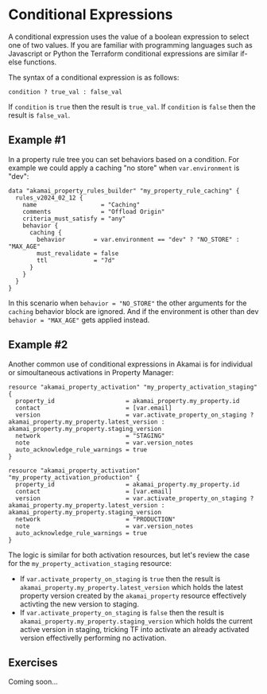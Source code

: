 # Conditional Expressions

A conditional expression uses the value of a boolean expression to select one of two values. 
If you are familiar with programming languages such as Javascript or Python the Terraform conditional expressions are similar if-else functions. 

The syntax of a conditional expression is as follows:
```hcl copy
condition ? true_val : false_val
```
If `condition` is `true` then the result is `true_val`. If `condition` is `false` then the result is `false_val`.

## Example \#1
In a property rule tree you can set behaviors based on a condition. For example we could apply a caching "no store" when `var.environment` is "dev":

```hcl filename="rules.tf" copy {8}
data "akamai_property_rules_builder" "my_property_rule_caching" {
  rules_v2024_02_12 {
    name                  = "Caching"
    comments              = "Offload Origin"
    criteria_must_satisfy = "any"
    behavior {
      caching {
        behavior        = var.environment == "dev" ? "NO_STORE" : "MAX_AGE"
        must_revalidate = false
        ttl             = "7d"
      }
    }
  }
}
```
In this scenario when `behavior = "NO_STORE"` the other arguments for the `caching` behavior block are ignored. And if the environment is other than dev `behavior = "MAX_AGE"` gets applied instead.

## Example \#2
Another common use of conditional expressions in Akamai is for individual or simoultaneous activations in Property Manager:

```hcl filename="main.tf" copy {4, 13}
resource "akamai_property_activation" "my_property_activation_staging" {
  property_id                    = akamai_property.my_property.id
  contact                        = [var.email]
  version                        = var.activate_property_on_staging ? akamai_property.my_property.latest_version : akamai_property.my_property.staging_version
  network                        = "STAGING"
  note                           = var.version_notes
  auto_acknowledge_rule_warnings = true
}

resource "akamai_property_activation" "my_property_activation_production" {
  property_id                    = akamai_property.my_property.id
  contact                        = [var.email]
  version                        = var.activate_property_on_staging ? akamai_property.my_property.latest_version : akamai_property.my_property.staging_version
  network                        = "PRODUCTION"
  note                           = var.version_notes
  auto_acknowledge_rule_warnings = true
}
```
The logic is similar for both activation resources, but let's review the case for the `my_property_activation_staging` resource:

* If `var.activate_property_on_staging` is `true` then the result is `akamai_property.my_property.latest_version` which holds the latest property version created by the `akamai_property` resource effectively activting the new version to staging. 
* If `var.activate_property_on_staging` is `false` then the result is `akamai_property.my_property.staging_version` which holds the current active version in staging, tricking TF into activate an already activated version effectivelly performing no activation. 

## Exercises
Coming soon... 